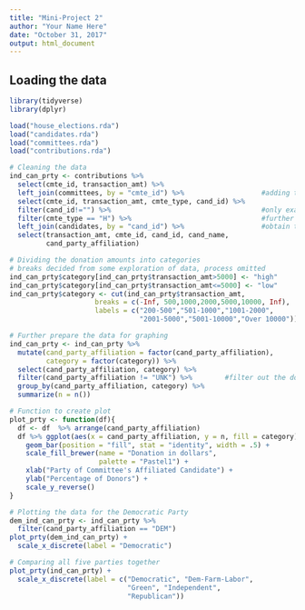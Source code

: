```yaml
---
title: "Mini-Project 2"
author: "Your Name Here"
date: "October 31, 2017"
output: html_document
---
```



## Loading the data

```r
library(tidyverse)
library(dplyr)
```


```r
load("house_elections.rda")
load("candidates.rda")
load("committees.rda")
load("contributions.rda")
```

```r
# Cleaning the data
ind_can_prty <- contributions %>% 
  select(cmte_id, transaction_amt) %>% 
  left_join(committees, by = "cmte_id") %>%                   #adding the committees information to donations
  select(cmte_id, transaction_amt, cmte_type, cand_id) %>%
  filter(cand_id!="") %>%                                     #only examine at the campaign committees
  filter(cmte_type == "H") %>%                                #further limit to those affiliated to candidates for the House
  left_join(candidates, by = "cand_id") %>%                   #obtain the party affiliation of candidates
  select(transaction_amt, cmte_id, cand_id, cand_name,
         cand_party_affiliation)

# Dividing the donation amounts into categories
# breaks decided from some exploration of data, process omitted
ind_can_prty$category[ind_can_prty$transaction_amt>5000] <- "high"
ind_can_prty$category[ind_can_prty$transaction_amt<=5000] <- "low"
ind_can_prty$category <- cut(ind_can_prty$transaction_amt, 
                     breaks = c(-Inf, 500,1000,2000,5000,10000, Inf), 
                     labels = c("200-500","501-1000","1001-2000",
                                "2001-5000","5001-10000","Over 10000"))

# Further prepare the data for graphing
ind_can_prty <- ind_can_prty %>% 
  mutate(cand_party_affiliation = factor(cand_party_affiliation), 
         category = factor(category)) %>% 
  select(cand_party_affiliation, category) %>% 
  filter(cand_party_affiliation != "UNK") %>%        #filter out the donation that went to candidates without party info
  group_by(cand_party_affiliation, category) %>% 
  summarize(n = n())
```

```r
# Function to create plot
plot_prty <- function(df){
  df <- df  %>% arrange(cand_party_affiliation)
  df %>% ggplot(aes(x = cand_party_affiliation, y = n, fill = category)) + 
    geom_bar(position = "fill", stat = "identity", width = .5) + 
    scale_fill_brewer(name = "Donation in dollars", 
                      palette = "Pastel1") + 
    xlab("Party of Committee's Affiliated Candidate") + 
    ylab("Percentage of Donors") + 
    scale_y_reverse()
}
```

```r
# Plotting the data for the Democratic Party
dem_ind_can_prty <- ind_can_prty %>% 
  filter(cand_party_affiliation == "DEM")
plot_prty(dem_ind_can_prty) + 
  scale_x_discrete(label = "Democratic")
```

```r
# Comparing all five parties together
plot_prty(ind_can_prty) + 
  scale_x_discrete(label = c("Democratic", "Dem-Farm-Labor", 
                             "Green", "Independent", 
                             "Republican"))
```

